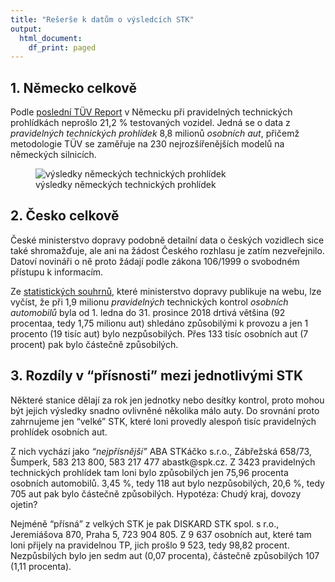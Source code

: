 ```yaml
---
title: "Rešerše k datům o výsledcích STK"
output:
  html_document:
    df_print: paged
---
```


## 1. Německo celkově

Podle [poslední TÜV Report](https://www.tuv.com/de/deutschland/ueber_uns/presse/meldungen/newscontentde_411712.html) v Německu při pravidelných technických prohlídkách neprošlo 21,2 % testovaných vozidel. Jedná se o data z *pravidelných technických prohlídek* 8,8 milionů *osobních aut*, přičemž metodologie TÜV se zaměřuje na 230 nejrozšířenějších modelů na německých silnicích.

![výsledky německých technických prohlídek](https://www.tuv.com/media/01_presse_2/all_languages_pressemeldungen/tuev_report_2019/Maengelstatistik_Gesamtuebersicht.jpg)

## 2. Česko celkově

České ministerstvo dopravy podobně detailní data o českých vozidlech sice také shromažďuje, ale ani na žádost Českého rozhlasu je zatím nezveřejnilo. Datoví novináři o ně proto žádají podle zákona 106/1999 o svobodném přístupu k informacím.

Ze [statistických souhrnů](https://www.mdcr.cz/Statistiky?searchtext=&searchmode=allwords&mssfdt=&mssfdf=&mssfd=Silni%C4%8Dn%C3%AD+doprava&mssff=STK), které ministerstvo dopravy publikuje na webu, lze vyčíst, že při 1,9 milionu *pravidelných* technických kontrol *osobních automobilů* byla od 1. ledna do 31. prosince 2018 drtivá většina (92 procentaa, tedy 1,75 milionu aut) shledáno způsobilými k provozu a jen 1 procento (19 tisíc aut) bylo nezpůsobilých. Přes 133 tisíc osobních aut (7 procent) pak bylo částečně způsobilých.

## 3. Rozdíly v "přísnosti" mezi jednotlivými STK

Některé stanice dělají za rok jen jednotky nebo desítky kontrol, proto mohou být jejich výsledky snadno ovlivněné několika málo auty. Do srovnání proto zahrnujeme jen "velké" STK, které loni provedly alespoň tisíc pravidelných prohlídek osobních aut.

Z nich vychází jako *"nejpřísnější"* ABA STKáčko s.r.o., Zábřežská 658/73, Šumperk, 583 213 800, 583 217 477	abastk@spk.cz. Z 3423 pravidelných technických prohlídek tam loni bylo způsobilých jen 75,96 procenta osobních automobilů. 3,45 %, tedy 118 aut bylo nezpůsobilých, 20,6 %, tedy 705 aut pak bylo částečně způsobilých. Hypotéza: Chudý kraj, dovozy ojetin?

Nejméně "přísná" z velkých STK je pak DISKARD STK spol. s r.o., Jeremiášova 870, Praha 5, 723 904 805. Z 9 637 osobních aut, které tam loni přijely na pravidelnou TP, jich prošlo 9 523, tedy 98,82 procent. Nezpůsbilých bylo jen sedm aut (0,07 procenta), částečně způsobilých 107 (1,11 procenta).